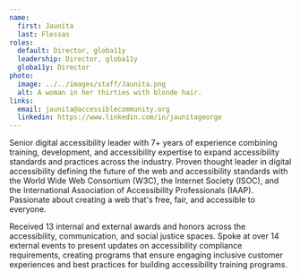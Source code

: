 ```yaml
---
name:
  first: Jaunita
  last: Flessas
roles:
  default: Director, globa11y
  leadership: Director, globa11y
  globa11y: Director
photo:
  image: ../../images/staff/Jaunita.png
  alt: A woman in her thirties with blonde hair.
links:
  email: jaunita@accessiblecommunity.org
  linkedin: https://www.linkedin.com/in/jaunitageorge
---
```


Senior digital accessibility leader with 7+ years of experience combining training, development, and accessibility expertise to expand accessibility standards and practices across the industry. Proven thought leader in digital accessibility defining the future of the web and accessibility standards with the World Wide Web Consortium (W3C), the Internet Society (ISOC), and the International Association of Accessibility Professionals (IAAP). Passionate about creating a web that's free, fair, and accessible to everyone.

Received 13 internal and external awards and honors across the accessibility, communication, and social justice spaces. Spoke at over 14 external events to present updates on accessibility compliance requirements, creating programs that ensure engaging inclusive customer experiences and best practices for building accessibility training programs.
